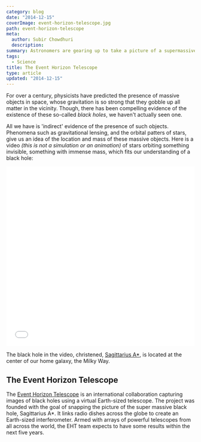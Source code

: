 ```yaml
---
category: blog
date: "2014-12-15"
coverImage: event-horizon-telescope.jpg
path: event-horizon-telescope
meta:
  author: Subir Chowdhuri
  description:
summary: Astronomers are gearing up to take a picture of a supermassive black hole, what they say, will be the <em>'Image Of The Century'</em>.
tags:
  - Science
title: The Event Horizon Telescope
type: article
updated: "2014-12-15"
---
```


For over a century, physicists have predicted the presence of massive objects in space, whose gravitation is so strong that they gobble up all matter in the vicinity. Though, there has been compelling evidence of the existence of these so-called *black holes*, we haven't actually seen one.

All we have is 'indirect' evidence of the presence of such objects. Phenomena such as gravitational lensing, and the orbital patters of stars, give us an idea of the location and mass of these massive objects. Here is a video *(this is not a simulation or an animation)* of stars orbiting something invisible, something with immense mass, which fits our understanding of a black hole:

<iframe style="width:100%;height:480px;margin:0 auto" src="//www.youtube.com/embed/k7xl_zjz0o8?feature=player_detailpage" frameborder="0" allowfullscreen></iframe>

The black hole in the video, christened, [Sagittarius A\*](https://en.wikipedia.org/wiki/Sagittarius_A*), is located at the center of our home galaxy, the Milky Way.

## The Event Horizon Telescope

The [Event Horizon Telescope](http://eventhorizontelescope.org/) is an international collaboration capturing images of black holes using a virtual Earth-sized telescope. The project was founded with the goal of snapping the picture of the super massive black hole, Sagittarius A\*. It links radio dishes across the globe to create an Earth-sized interferometer. Armed with arrays of powerful telescopes from all across the world, the EHT team expects to have some results within the next five years.
